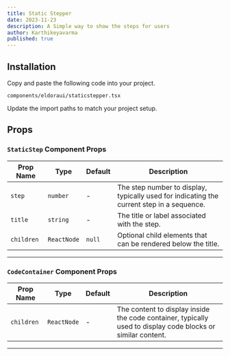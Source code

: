 ```yaml
---
title: Static Stepper
date: 2023-11-23
description: A Simple way to show the steps for users
author: Karthikeyavarma
published: true
---
```


<ComponentPreview name="staticstepperdemo" />

## Installation

<Steps>

<Step>Copy and paste the following code into your project.</Step>

`components/eldoraui/staticstepper.tsx`

<ComponentSource name="staticstepper" />

<Step>Update the import paths to match your project setup.</Step>

</Steps>

## Props

### `StaticStep` Component Props

| Prop Name  | Type        | Default | Description                                                                               |
| ---------- | ----------- | ------- | ----------------------------------------------------------------------------------------- |
| `step`     | `number`    | -       | The step number to display, typically used for indicating the current step in a sequence. |
| `title`    | `string`    | -       | The title or label associated with the step.                                              |
| `children` | `ReactNode` | `null`  | Optional child elements that can be rendered below the title.                             |

---

### `CodeContainer` Component Props

| Prop Name  | Type        | Default | Description                                                                                                 |
| ---------- | ----------- | ------- | ----------------------------------------------------------------------------------------------------------- |
| `children` | `ReactNode` | -       | The content to display inside the code container, typically used to display code blocks or similar content. |

---
